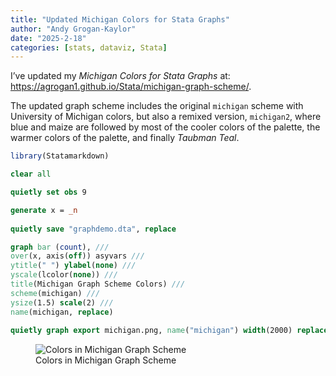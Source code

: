 ```yaml
---
title: "Updated Michigan Colors for Stata Graphs"
author: "Andy Grogan-Kaylor"
date: "2025-2-18"
categories: [stats, dataviz, Stata]
---
```


I've updated my *Michigan Colors for Stata Graphs* at:  [https://agrogan1.github.io/Stata/michigan-graph-scheme/](https://agrogan1.github.io/Stata/michigan-graph-scheme/).

The updated graph scheme includes the original `michigan` scheme with University of Michigan colors, but also a remixed version, `michigan2`, where blue and maize are followed by most of the cooler colors of the palette, the warmer colors of the palette, and finally *Taubman Teal*. 

```r

library(Statamarkdown)

```


```stata

clear all

quietly set obs 9

generate x = _n
	
quietly save "graphdemo.dta", replace

graph bar (count), ///
over(x, axis(off)) asyvars ///
ytitle(" ") ylabel(none) ///
yscale(lcolor(none)) ///
title(Michigan Graph Scheme Colors) ///
scheme(michigan) ///
ysize(1.5) scale(2) ///
name(michigan, replace)
	
quietly graph export michigan.png, name("michigan") width(2000) replace

```

![Colors in Michigan Graph Scheme](michigan.png)




